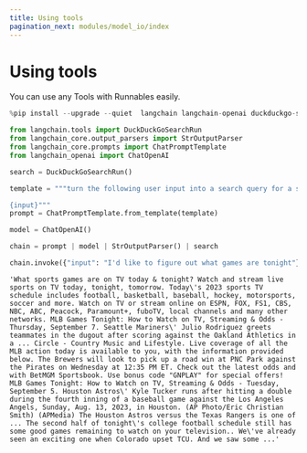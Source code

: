 ```yaml
---
title: Using tools
pagination_next: modules/model_io/index
---
```





# Using tools

You can use any Tools with Runnables easily.

```python
%pip install --upgrade --quiet  langchain langchain-openai duckduckgo-search
```


```python
from langchain.tools import DuckDuckGoSearchRun
from langchain_core.output_parsers import StrOutputParser
from langchain_core.prompts import ChatPromptTemplate
from langchain_openai import ChatOpenAI
```


```python
search = DuckDuckGoSearchRun()
```


```python
template = """turn the following user input into a search query for a search engine:

{input}"""
prompt = ChatPromptTemplate.from_template(template)

model = ChatOpenAI()
```


```python
chain = prompt | model | StrOutputParser() | search
```


```python
chain.invoke({"input": "I'd like to figure out what games are tonight"})
```

``` text
'What sports games are on TV today & tonight? Watch and stream live sports on TV today, tonight, tomorrow. Today\'s 2023 sports TV schedule includes football, basketball, baseball, hockey, motorsports, soccer and more. Watch on TV or stream online on ESPN, FOX, FS1, CBS, NBC, ABC, Peacock, Paramount+, fuboTV, local channels and many other networks. MLB Games Tonight: How to Watch on TV, Streaming & Odds - Thursday, September 7. Seattle Mariners\' Julio Rodriguez greets teammates in the dugout after scoring against the Oakland Athletics in a ... Circle - Country Music and Lifestyle. Live coverage of all the MLB action today is available to you, with the information provided below. The Brewers will look to pick up a road win at PNC Park against the Pirates on Wednesday at 12:35 PM ET. Check out the latest odds and with BetMGM Sportsbook. Use bonus code "GNPLAY" for special offers! MLB Games Tonight: How to Watch on TV, Streaming & Odds - Tuesday, September 5. Houston Astros\' Kyle Tucker runs after hitting a double during the fourth inning of a baseball game against the Los Angeles Angels, Sunday, Aug. 13, 2023, in Houston. (AP Photo/Eric Christian Smith) (APMedia) The Houston Astros versus the Texas Rangers is one of ... The second half of tonight\'s college football schedule still has some good games remaining to watch on your television.. We\'ve already seen an exciting one when Colorado upset TCU. And we saw some ...'
```
